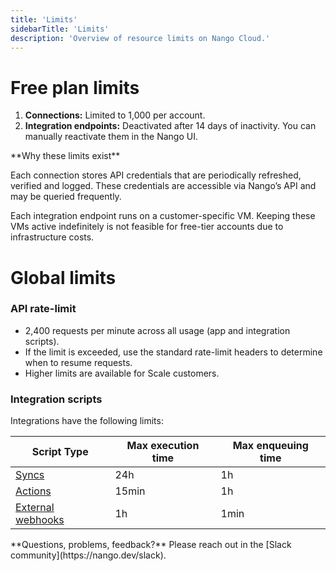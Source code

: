 ```yaml
---
title: 'Limits'
sidebarTitle: 'Limits'
description: 'Overview of resource limits on Nango Cloud.'
---
```


# Free plan limits

1. **Connections:** Limited to 1,000 per account.
2. **Integration endpoints:** Deactivated after 14 days of inactivity. You can manually reactivate them in the Nango UI.

<Note>
**Why these limits exist**

Each connection stores API credentials that are periodically refreshed, verified and logged. These credentials are accessible via Nango’s API and may be queried frequently.

Each integration endpoint runs on a customer-specific VM. Keeping these VMs active indefinitely is not feasible for free-tier accounts due to infrastructure costs.
</Note>

# Global limits

### API rate-limit

- 2,400 requests per minute across all usage (app and integration scripts).
- If the limit is exceeded, use the standard rate-limit headers to determine when to resume requests.
- Higher limits are available for Scale customers.

### Integration scripts

Integrations have the following limits: 

| Script Type | Max execution time | Max enqueuing time |
| - | - | - |
| [Syncs](/guides/syncs/overview) | 24h | 1h |
| [Actions](/guides/actions/overview) | 15min | 1h |
| [External webhooks](/guides/webhooks/webhooks-from-apis#handle-external-webhooks-in-syncs) | 1h | 1min |

<Tip>
**Questions, problems, feedback?** Please reach out in the [Slack community](https://nango.dev/slack).
</Tip>